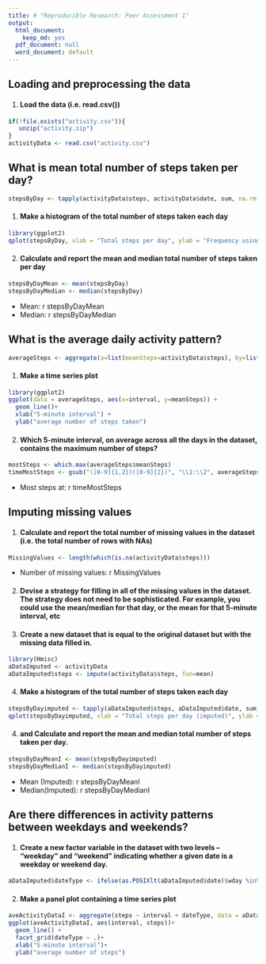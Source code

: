 ```yaml
---
title: # "Reproducible Research: Peer Assessment 1"
output:
  html_document:
    keep_md: yes
  pdf_document: null
  word_document: default
---
```



## Loading and preprocessing the data

1. #### Load the data (i.e. read.csv())


```r
if(!file.exists("activity.csv")){
   unzip("activity.zip")
}
activityData <- read.csv("activity.csv")
```


## What is mean total number of steps taken per day?


```r
stepsByDay <- tapply(activityData$steps, activityData$date, sum, na.rm = TRUE)
```
1. #### Make a histogram of the total number of steps taken each day

```r
library(ggplot2)
qplot(stepsByDay, xlab = "Total steps per day", ylab = "Frequency using binwith 600", binwidth = 600)
```

2. #### Calculate and report the mean and median total number of steps taken per day

```r
stepsByDayMean <- mean(stepsByDay)
stepsByDayMedian <- median(stepsByDay)
```
* Mean: r stepsByDayMean
* Median: r stepsByDayMedian


## What is the average daily activity pattern?

```r
averageSteps <- aggregate(x=list(meanSteps=activityData$steps), by=list(interval=activityData$interval), FUN=mean, na.rm=TRUE)
```

1. #### Make a time series plot

```r
library(ggplot2)
ggplot(data = averageSteps, aes(x=interval, y=meanSteps)) +
  geom_line()+
  xlab("5-minute interval") +
  ylab("average number of steps taken")
```

2. #### Which 5-minute interval, on average across all the days in the dataset, contains the maximum number of steps?


```r
mostSteps <- which.max(averageSteps$meanSteps)
timeMostSteps <- gsub("([0-9]{1,2})([0-9]{2})", "\\1:\\2", averageSteps[mostSteps, "interval"])
```

* Most steps at: r timeMostSteps


## Imputing missing values


1. #### Calculate and report the total number of missing values in the dataset (i.e. the total number of rows with NAs)


```r
MissingValues <- length(which(is.na(activityData$steps)))
```

* Number of missing values: r MissingValues


2. #### Devise a strategy for filling in all of the missing values in the dataset. The strategy does not need to be sophisticated. For example, you could use the mean/median for that day, or the mean for that 5-minute interval, etc

3. #### Create a new dataset that is equal to the original dataset but with the missing data filled in.


```r
library(Hmisc)
aDataImputed <- activityData
aDataImputed$steps <- impute(activityData$steps, fun=mean)
```


4. #### Make a histogram of the total number of steps taken each day


```r
stepsByDayimputed <- tapply(aDataImputed$steps, aDataImputed$date, sum)
qplot(stepsByDayimputed, xlab = "Total steps per day (imputed)", ylab = "Frequency using binwith = 500", binwidth=500)
```


4. #### and Calculate and report the mean and median total number of steps taken per day.


```r
stepsByDayMeanI <- mean(stepsByDayimputed)
stepsByDayMedianI <- median(stepsByDayimputed)
```

* Mean (Imputed): r stepsByDayMeanI
* Median(Imputed): r stepsByDayMedianI



## Are there differences in activity patterns between weekdays and weekends?



1. #### Create a new factor variable in the dataset with two levels -- "weekday" and "weekend" indicating whether a given date is a weekday or weekend day.

```r
aDataImputed$dateType <- ifelse(as.POSIXlt(aDataImputed$date)$wday %in% c(0,6), "weekend", "weekday")
```

2. #### Make a panel plot containing a time series plot 


```r
aveActivityDataI <- aggregate(steps ~ interval + dateType, data = aDataImputed, mean)
ggplot(aveActivityDataI, aes(interval, steps))+
  geom_line() +
  facet_grid(dateType ~ .)+
  xlab("5-minute interval")+
  ylab("average number of steps")
```

